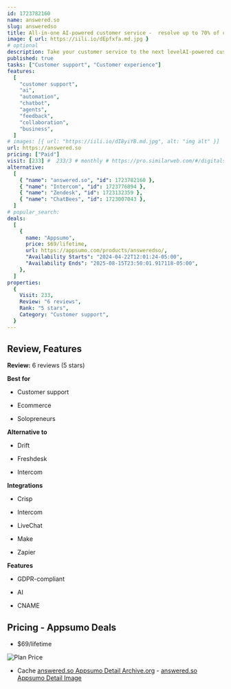 ```yaml
---
id: 1723782160
name: answered.so
slug: answeredso
title: All-in-one AI-powered customer service -  resolve up to 70% of customer issues automatically
image: { url: https://iili.io/dEpfxfa.md.jpg }
# optional
description: Take your customer service to the next levelAI-powered customer service with human expertise
published: true
tasks: ["Customer support", "Customer experience"]
features:
  [
    "customer support",
    "ai",
    "automation",
    "chatbot",
    "agents",
    "feedback",
    "collaboration",
    "business",
  ]
# images: [{ url: "https://iili.io/dI8yiYB.md.jpg", alt: "img alt" }]
url: https://answered.so
pricing: ["Paid"]
visit: [233] #  233/3 # monthly # https://pro.similarweb.com/#/digitalsuite/websiteanalysis/home
alternative:
  [
    { "name": "answered.so", "id": 1723782160 },
    { "name": "Intercom", "id": 1723776894 },
    { "name": "Zendesk", "id": 1723132359 },
    { "name": "ChatBees", "id": 1723007043 },
  ]
# popular_search:
deals:
  [
    {
      name: "Appsumo",
      price: $69/lifetime,
      url: https://appsumo.com/products/answeredso/,
      "Availability Starts": "2024-04-22T12:01:24-05:00",
      "Availability Ends": "2025-08-15T23:50:01.917118-05:00",
    },
  ]
properties:
  {
    Visit: 233,
    Review: "6 reviews",
    Rank: "5 stars",
    Category: "Customer support",
  }
---
```


## Review, Features

**Review:** 6 reviews (5 stars)

**Best for**

- Customer support

- Ecommerce

- Solopreneurs

**Alternative to**

- Drift

- Freshdesk

- Intercom

**Integrations**

- Crisp

- Intercom

- LiveChat

- Make

- Zapier

**Features**

- GDPR-compliant

- AI

- CNAME

## Pricing - Appsumo Deals

- $69/lifetime

<Img src="https://iili.io/dEpVbaa.png" alt="Plan Price" />

- Cache [answered.so Appsumo Detail Archive.org](https://web.archive.org/web/*/https://appsumo.com/products/answeredso/) - [answered.so Appsumo Detail Image](https://iili.io/dEpWqas.png)
